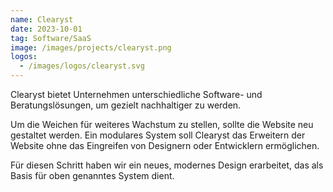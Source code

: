 ```yaml
---
name: Clearyst
date: 2023-10-01
tag: Software/SaaS
image: /images/projects/clearyst.png
logos:
  - /images/logos/clearyst.svg
---
```


Clearyst bietet Unternehmen unterschiedliche Software- und Beratungslösungen, um gezielt nachhaltiger zu werden.

Um die Weichen für weiteres Wachstum zu stellen, sollte die Website neu gestaltet werden. Ein modulares System soll Clearyst das Erweitern der Website ohne das Eingreifen von Designern oder Entwicklern ermöglichen.

Für diesen Schritt haben wir ein neues, modernes Design erarbeitet, das als Basis für oben genanntes System dient.
